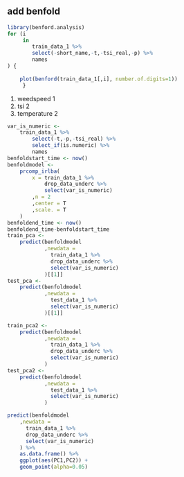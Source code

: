 ## add benfold

```r
library(benford.analysis)
for (i 
     in 
        train_data_1 %>% 
        select(-short_name,-t,-tsi_real,-p) %>% 
        names
) {
    
    plot(benford(train_data_1[,i], number.of.digits=1))
     }
```

1. weedspeed 1
1. tsi 2
1. temperature 2

```r
var_is_numeric <- 
    train_data_1 %>% 
        select(-t,-p,-tsi_real) %>% 
        select_if(is.numeric) %>% 
        names
benfoldstart_time <- now()
benfoldmodel <- 
    prcomp_irlba(
        x = train_data_1 %>% 
            drop_data_underc %>% 
            select(var_is_numeric)
        ,n = 2
        ,center = T
        ,scale. = T
    )
benfoldend_time <- now()
benfoldend_time-benfoldstart_time
train_pca <- 
    predict(benfoldmodel
            ,newdata = 
              train_data_1 %>% 
              drop_data_underc %>% 
              select(var_is_numeric)
            )[[1]]
test_pca <- 
    predict(benfoldmodel
            ,newdata = 
              test_data_1 %>% 
              select(var_is_numeric)
            )[[1]]
```

```r
train_pca2 <- 
    predict(benfoldmodel
            ,newdata = 
              train_data_1 %>% 
              drop_data_underc %>% 
              select(var_is_numeric)
            )
test_pca2 <- 
    predict(benfoldmodel
            ,newdata = 
              test_data_1 %>% 
              select(var_is_numeric)
            )
```


```r
predict(benfoldmodel
    ,newdata = 
      train_data_1 %>% 
      drop_data_underc %>% 
      select(var_is_numeric)
    ) %>% 
    as.data.frame() %>% 
    ggplot(aes(PC1,PC2)) +
    geom_point(alpha=0.05)
```

